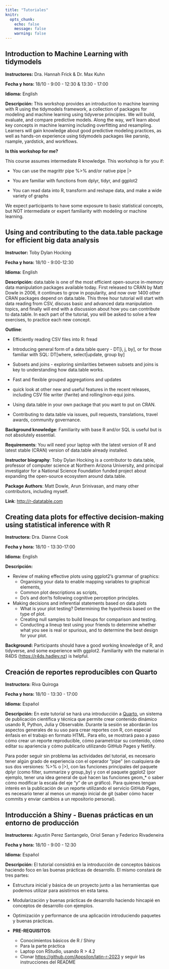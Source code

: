 ```yaml
---
title: "Tutoriales"
knitr:
  opts_chunk:
    echo: false
    message: false
    warning: false
---
```



## Introduction to Machine Learning with tidymodels

**Instructores:** Dra. Hannah Frick & Dr. Max Kuhn

**Fecha y hora:** 18/10 - 9:00 - 12:30 & 13:30 - 17:00

**Idioma:** English

**Descripción:** This workshop provides an introduction to machine learning with R using the tidymodels framework, a collection of packages for modeling and machine learning using tidyverse principles. We will build, evaluate, and compare predictive models. Along the way, we’ll learn about key concepts in machine learning including overfitting and resampling. Learners will gain knowledge about good predictive modeling practices, as well as hands-on experience using tidymodels packages like parsnip, rsample, yardstick, and workflows.


**Is this workshop for me?**

This course assumes intermediate R knowledge. This workshop is for you if:

* You can use the magrittr pipe %>% and/or native pipe |>

* You are familiar with functions from dplyr, tidyr, and ggplot2

* You can read data into R, transform and reshape data, and make a wide variety of graphs

We expect participants to have some exposure to basic statistical concepts, but NOT intermediate or expert familiarity with modeling or machine learning.

## Using and contributing to the data.table package for efficient big data analysis

**Instructor:** Toby Dylan Hocking

**Fecha y hora:** 18/10 - 9:00-12:30

**Idioma:** English

**Descripción:** data.table is one of the most efficient open-source in-memory data manipulation packages available today. First released to CRAN by Matt Dowle in 2006, it continues to grow in popularity, and now over 1400 other CRAN packages depend on data.table. This three hour tutorial will start with data reading from CSV, discuss basic and advanced data manipulation topics, and finally will end with a discussion about how you can contribute to data.table. In each part of the tutorial, you will be asked to solve a few exercises, to practice each new concept.



**Outline**:

- Efficiently reading CSV files into R: fread

- Introducing general form of a data.table query - DT[i, j, by], or
for those familiar with SQL: DT[where, select|update, group by]

- Subsets and joins - exploring similarities between subsets and joins
is key to understanding how data.table works.

- Fast and flexible grouped aggregations and updates

- quick look at other new and useful features in the recent releases, including CSV file writer (fwrite) and rolling/non-equi joins.

- Using data.table in your own package that you want to put on CRAN.

- Contributing to data.table via issues, pull requests, translations,
travel awards, community governance.

**Background knowledge**: Familiarity with base R and/or SQL is useful but
is not absolutely essential.

**Requirements**: You will need your laptop with the latest version of R
and latest stable (CRAN) version of data.table already installed.

**Instructor biography**: Toby Dylan Hocking is a contributor to data.table, professor of computer science at Northern Arizona University, and principal investigator for a National Science Foundation funded project about expanding the open-source ecosystem
around data.table.

**Package Authors**: Matt Dowle, Arun Srinivasan, and many other
contributors, including myself.

**Link**: <http://r-datatable.com>


## Creating data plots for effective decision-making using statistical inference with R

**Instructora:** Dra. Dianne Cook

**Fecha y hora:** 18/10 - 13:30-17:00

**Idioma:** English

**Descripción:** 

- Review of making effective plots using ggplot2's grammar of graphics:
    - Organising your data to enable mapping variables to graphical elements, 
    - Common plot descriptions as scripts,
    - Do's and don'ts following cognitive perception principles.
- Making decisions and inferential statements based on data plots
    - What is your plot testing? Determining the hypothesis based on the type of plot.
    - Creating null samples to build lineups for comparison and testing.
    - Conducting a lineup test using your friends to determine whether what you see is real or spurious, and to determine the best design for your plot.

**Background:** Participants should have a good working knowledge of R, and tidyverse, and some experience with ggplot2. Familiarity with the material in R4DS (<https://r4ds.hadley.nz>) is helpful.

## Creación de reportes reproducibles con Quarto

**Instructora:** Riva Quiroga

**Fecha y hora:** 18/10 - 13:30 - 17:00

**Idioma:** Español

**Descripción:** En este tutorial se hará una introducción a [Quarto](https://quarto.org/), un sistema de publicación científica y técnica que permite crear contenido dinámico usando R, Python, Julia y Observable. Durante la sesión se abordarán los aspectos generales de su uso para crear reportes con R, con especial énfasis en el trabajo en formato HTML. Para ello, se mostrará paso a paso cómo crear un reporte reproducible, cómo parametrizar su contenido, cómo editar su apariencia y cómo publicarlo utilizando GitHub Pages y Netlify.

Para poder seguir sin problema las actividades del tutorial, es necesario tener algún grado de experiencia  con el operador "pipe" (en cualquiera de sus dos versiones: %>% o |>), con las funciones principales del paquete dplyr (como filter, summarize y group_by) y con el paquete ggplot2 (por ejemplo, tener una idea general de qué hacen las funciones geom_* o saber cómo modificar la escala del eje "y" de un gráfico). Para quienes tengan interés en la publicación de un reporte utilizando el servicio GitHub Pages, es necesario tener al menos un manejo inicial de git (saber cómo hacer commits y enviar cambios a un repositorio personal). 

##  Introducción a Shiny - Buenas prácticas en un entorno de producción


**Instructores:** Agustin Perez Santangelo, Oriol Senan y Federico Rivadeneira

**Fecha y hora:** 18/10 - 9:00 - 12:30

**Idioma:** Español

**Descripción:** El tutorial consistirá en la introducción de conceptos básicos haciendo foco en las buenas prácticas de desarrollo. El mismo constará de tres partes:

- Estructura inicial y básica de un proyecto junto a las herramientas que podemos utilizar para asistirnos en esta tarea.

- Modularización y buenas prácticas de desarrollo haciendo hincapié en conceptos de desarrollo con ejemplos.

- Optimización y performance de una aplicación introduciendo paquetes y buenas prácticas.


- **PRE-REQUISITOS**:
  - Conocimientos básicos de R / Shiny		
  - Para la parte práctica
  - Laptop con RStudio, usando R > 4.2
  - Clonar <https://github.com/Appsilon/latin-r-2023> y seguir las instrucciones del README
